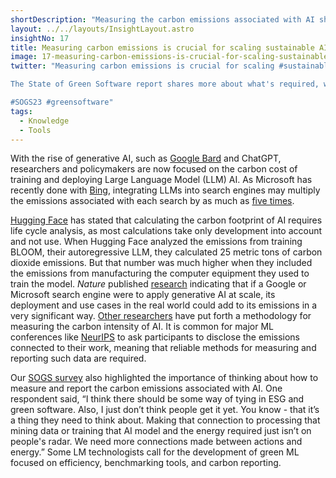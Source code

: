 ```yaml
---
shortDescription: "Measuring the carbon emissions associated with AI should be a high priority."
layout: ../../layouts/InsightLayout.astro
insightNo: 17
title: Measuring carbon emissions is crucial for scaling sustainable AI
image: 17-measuring-carbon-emissions-is-crucial-for-scaling-sustainable-ai.png
twitter: "Measuring carbon emissions is crucial for scaling #sustainable #AI.

The State of Green Software report shares more about what's required, what's been learned, and what's being said. Learn more ➡️ https://stateof.greensoftware.foundation

#SOGS23 #greensoftware"
tags:
  - Knowledge
  - Tools
---
```


With the rise of generative AI, such as [Google Bard](https://blog.google/technology/ai/bard-google-ai-search-updates/) and ChatGPT, researchers and policymakers are now focused on the carbon cost of training and deploying Large Language Model (LLM) AI. As Microsoft has recently done with [Bing](https://blogs.microsoft.com/blog/2023/02/07/reinventing-search-with-a-new-ai-powered-microsoft-bing-and-edge-your-copilot-for-the-web/), integrating LLMs into search engines may multiply the emissions associated with each search by as much as [five times](https://www.wired.com/story/the-generative-ai-search-race-has-a-dirty-secret/).

[Hugging Face](https://www.technologyreview.com/2022/11/14/1063192/were-getting-a-better-idea-of-ais-true-carbon-footprint/?utm_campaign=site_visitor.unpaid.engagement&utm_medium=social&utm_source=Twitter) has stated that calculating the carbon footprint of AI requires life cycle analysis, as most calculations take only development into account and not use. When Hugging Face analyzed the emissions from training BLOOM, their autoregressive LLM, they calculated 25 metric tons of carbon dioxide emissions. But that number was much higher when they included the emissions from manufacturing the computer equipment they used to train the model. _Nature_ published [research](https://www.nature.com/articles/s41558-022-01377-7.epdf?sharing_token=9e-bFueAeSV6vGpPAd-5KtRgN0jAjWel9jnR3ZoTv0PFrrDwT9y68ah6oNg1ZvjBWAxMZ3Ity9XQ-fQRK8yGJZxDTxttsTqmamWfSOS64Zyszg7YlNN2SYCA5pLGADL3wWhuozO9qcTcBnVr0LAMV_lF8b29RNcWtRU5bg8_H0I6BVZxSSpmCEJlgRIVoT9I-VxvZIYdOQP6xmHThhCW6bWLb_TqLnsAB9R91Hge1m0%3D&tracking_referrer=www.technologyreview.com) indicating that if a Google or Microsoft search engine were to apply generative AI at scale, its deployment and use cases in the real world could add to its emissions in a very significant way. [Other researchers](https://www.microsoft.com/en-us/research/uploads/prod/2022/06/CO2_azure_paper.pdf) have put forth a methodology for measuring the carbon intensity of AI. It is common for major ML conferences like [NeurIPS](https://nips.cc/) to ask participants to disclose the emissions connected to their work, meaning that reliable methods for measuring and reporting such data are required.

Our [SOGS survey](../survey) also highlighted the importance of thinking about how to measure and report the carbon emissions associated with AI. One respondent said, “I think there should be some way of tying in ESG and green software. Also, I just don’t think people get it yet. You know - that it’s a thing they need to think about. Making that connection to processing that mining data or training that AI model and the energy required just isn’t on people's radar. We need more connections made between actions and energy.” Some LM technologists call for the development of green ML focused on efficiency, benchmarking tools, and carbon reporting.